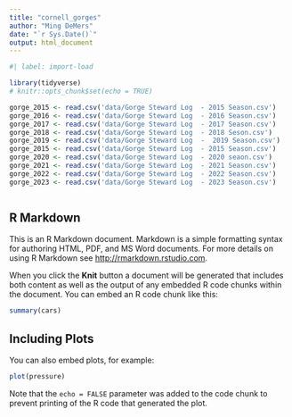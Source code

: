 ```yaml
---
title: "cornell_gorges"
author: "Ming DeMers"
date: "`r Sys.Date()`"
output: html_document
---
```


```r
#| label: import-load

library(tidyverse)
# knitr::opts_chunk$set(echo = TRUE)

gorge_2015 <- read.csv('data/Gorge Steward Log  - 2015 Season.csv')
gorge_2016 <- read.csv('data/Gorge Steward Log  - 2016 Season.csv')
gorge_2017 <- read.csv('data/Gorge Steward Log  - 2017 Season.csv')
gorge_2018 <- read.csv('data/Gorge Steward Log  - 2018 Seson.csv')
gorge_2019 <- read.csv('data/Gorge Steward Log  -  2019 Season.csv')
gorge_2015 <- read.csv('data/Gorge Steward Log  - 2015 Season.csv')
gorge_2020 <- read.csv('data/Gorge Steward Log  - 2020 seaon.csv')
gorge_2021 <- read.csv('data/Gorge Steward Log  - 2021 Season.csv')
gorge_2022 <- read.csv('data/Gorge Steward Log  - 2022 Season.csv')
gorge_2023 <- read.csv('data/Gorge Steward Log  - 2023 Season.csv')



```

## R Markdown

This is an R Markdown document. Markdown is a simple formatting syntax for authoring HTML, PDF, and MS Word documents. For more details on using R Markdown see <http://rmarkdown.rstudio.com>.

When you click the **Knit** button a document will be generated that includes both content as well as the output of any embedded R code chunks within the document. You can embed an R code chunk like this:

```r
summary(cars)
```

## Including Plots

You can also embed plots, for example:

```r
plot(pressure)
```

Note that the `echo = FALSE` parameter was added to the code chunk to prevent printing of the R code that generated the plot.
